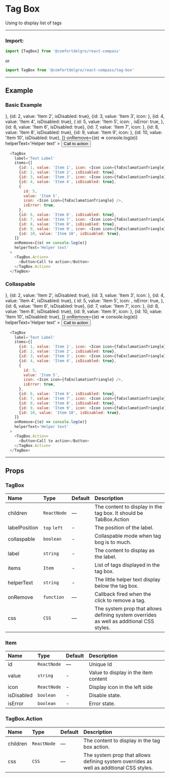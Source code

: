 
# Tag Box

Using to display list of tags

---

### Import:

```js
import {TagBox} from '@comfortdelgro/react-compass'
```

or

```js
import TagBox from '@comfortdelgro/react-compass/tag-box'
```

---

## Example

### Basic Example

<section className={styles.avatarShowcaseContainer}>
  <TagBox
    label='Text Label'
    items={[
      {id: 1, value: 'Item 1', icon: <Icon icon={faExclamationTriangle} />},
      {id: 2, value: 'Item 2', isDisabled: true},
      {id: 3, value: 'Item 3', icon: <Icon icon={faExclamationTriangle} />},
      {id: 4, value: 'Item 4', isDisabled: true},
      {
        id: 5,
        value: 'Item 5',
        icon: <Icon icon={faExclamationTriangle} />,
        isError: true,
      },
      {id: 6, value: 'Item 6', isDisabled: true},
      {id: 7, value: 'Item 7', icon: <Icon icon={faExclamationTriangle} />},
      {id: 8, value: 'Item 8', isDisabled: true},
      {id: 9, value: 'Item 9', icon: <Icon icon={faExclamationTriangle} />},
      {id: 10, value: 'Item 10', isDisabled: true},
    ]}
    onRemove={(e) => console.log(e)}
    helperText='Helper text'
  >
    <TagBox.Action>
      <Button>Call to action</Button>
    </TagBox.Action>
  </TagBox>
</section>

```js
  <TagBox
    label='Text Label'
    items={[
      {id: 1, value: 'Item 1', icon: <Icon icon={faExclamationTriangle} />},
      {id: 2, value: 'Item 2', isDisabled: true},
      {id: 3, value: 'Item 3', icon: <Icon icon={faExclamationTriangle} />},
      {id: 4, value: 'Item 4', isDisabled: true},
      {
        id: 5,
        value: 'Item 5',
        icon: <Icon icon={faExclamationTriangle} />,
        isError: true,
      },
      {id: 6, value: 'Item 6', isDisabled: true},
      {id: 7, value: 'Item 7', icon: <Icon icon={faExclamationTriangle} />},
      {id: 8, value: 'Item 8', isDisabled: true},
      {id: 9, value: 'Item 9', icon: <Icon icon={faExclamationTriangle} />},
      {id: 10, value: 'Item 10', isDisabled: true},
    ]}
    onRemove={(e) => console.log(e)}
    helperText='Helper text'
  >
    <TagBox.Action>
      <Button>Call to action</Button>
    </TagBox.Action>
  </TagBox>
```

### Collaspable

<section className={styles.avatarShowcaseContainer}>
  <TagBox
    label='Text Label'
    collaspable
    items={[
      {id: 1, value: 'Item 1', icon: <Icon icon={faExclamationTriangle} />},
      {id: 2, value: 'Item 2', isDisabled: true},
      {id: 3, value: 'Item 3', icon: <Icon icon={faExclamationTriangle} />},
      {id: 4, value: 'Item 4', isDisabled: true},
      {
        id: 5,
        value: 'Item 5',
        icon: <Icon icon={faExclamationTriangle} />,
        isError: true,
      },
      {id: 6, value: 'Item 6', isDisabled: true},
      {id: 7, value: 'Item 7', icon: <Icon icon={faExclamationTriangle} />},
      {id: 8, value: 'Item 8', isDisabled: true},
      {id: 9, value: 'Item 9', icon: <Icon icon={faExclamationTriangle} />},
      {id: 10, value: 'Item 10', isDisabled: true},
    ]}
    onRemove={(e) => console.log(e)}
    helperText='Helper text'
  >
    <TagBox.Action>
      <Button>Call to action</Button>
    </TagBox.Action>
  </TagBox>
</section>

```js
  <TagBox
    label='Text Label'
    items={[
      {id: 1, value: 'Item 1', icon: <Icon icon={faExclamationTriangle} />},
      {id: 2, value: 'Item 2', isDisabled: true},
      {id: 3, value: 'Item 3', icon: <Icon icon={faExclamationTriangle} />},
      {id: 4, value: 'Item 4', isDisabled: true},
      {
        id: 5,
        value: 'Item 5',
        icon: <Icon icon={faExclamationTriangle} />,
        isError: true,
      },
      {id: 6, value: 'Item 6', isDisabled: true},
      {id: 7, value: 'Item 7', icon: <Icon icon={faExclamationTriangle} />},
      {id: 8, value: 'Item 8', isDisabled: true},
      {id: 9, value: 'Item 9', icon: <Icon icon={faExclamationTriangle} />},
      {id: 10, value: 'Item 10', isDisabled: true},
    ]}
    onRemove={(e) => console.log(e)}
    helperText='Helper text'
  >
    <TagBox.Action>
      <Button>Call to action</Button>
    </TagBox.Action>
  </TagBox>
```
---

## Props

### TagBox 

| Name           | Type        | Default | Description                                                                                                  |
| :------------- | :---------- | :------ | :----------------------------------------------------------------------------------------------------------- |
| children       | `ReactNode` | —       | The content to display in the tag box. It should be TabBox.Action                                            |
| labelPosition  | `top` `left`| -       | The position of the label.                                                                                   |
| collaspable    | `boolean`   | -       | Collaspable mode when tag bog is to much.                                                                    |
| label          | `string`    | -       | The content to display as the label.                                                                         |
| items          | `Item`      | -       | List of tags displayed in the tag box.                                                                       |
| helperText     | `string`    | -       | The little helper text display below the tag box.                                                            |
| onRemove       | `function`  | —       | Callback fired when the click to remove a tag.                                                               |
| css            | `CSS`       | —       | The system prop that allows defining system overrides as well as additional CSS styles.                      |

### Item 

| Name           | Type        | Default | Description                            |
| :------------- | :---------- | :------ | :------------------------------------- |
| id             | `ReactNode` | —       | Unique Id                              |
| value          | `string`    | -       | Value to display in the item content   |
| icon           | `ReactNode` | -       | Display icon in the left side          |
| isDisabled     | `boolean`   | -       | Disable state.                         |
| isError        | `boolean`   | -       | Error state.                           |

### TagBox.Action

| Name     | Type                    | Default | Description                                                                                                       |
| :------- | :---------------------- | :------ | :---------------------------------------------------------------------------------------------------------------- |
| children | `ReactNode`             | —       | The content to display in the tag box action.                                                                     |
| css      | `CSS`                   | —       | The system prop that allows defining system overrides as well as additional CSS styles.                           |
